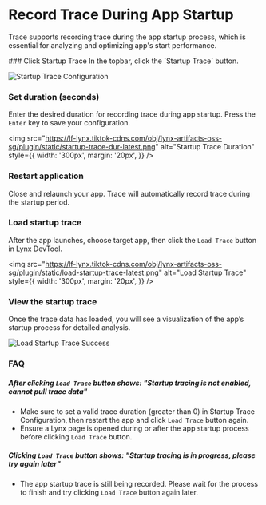 <style>{`
  .full_image {
    width: 750px;
    margin: 20px;
  }
`}</style>


# Record Trace During App Startup

Trace supports recording trace during the app startup process, which is essential for analyzing and optimizing app's start performance.

<Steps>
### Click Startup Trace
In the topbar, click the `Startup Trace` button.

<img
  src="https://lf-lynx.tiktok-cdns.com/obj/lynx-artifacts-oss-sg/plugin/static/startup-trace-config-latest.png"
  alt="Startup Trace Configuration"
  className="full_image"
/>

### Set duration (seconds)

Enter the desired duration for recording trace during app startup. Press the `Enter` key to save your configuration.

<img
  src="https://lf-lynx.tiktok-cdns.com/obj/lynx-artifacts-oss-sg/plugin/static/startup-trace-dur-latest.png"
  alt="Startup Trace Duration"
  style={{
    width: '300px',
    margin: '20px',
  }}
/>

### Restart application

Close and relaunch your app. Trace will automatically record trace during the startup period.

### Load startup trace

After the app launches, choose target app, then click the `Load Trace` button in Lynx DevTool.

<img
  src="https://lf-lynx.tiktok-cdns.com/obj/lynx-artifacts-oss-sg/plugin/static/load-startup-trace-latest.png"
  alt="Load Startup Trace"
  style={{
    width: '300px',
    margin: '20px',
  }}
/>

### View the startup trace

Once the trace data has loaded, you will see a visualization of the app’s startup process for detailed analysis.

<img
  src="https://lf-lynx.tiktok-cdns.com/obj/lynx-artifacts-oss-sg/plugin/static/load-startup-trace-success-latest.png"
  alt="Load Startup Trace Success"
  className="full_image"
/>

</Steps>

### FAQ

##### After clicking `Load Trace` button shows: "Startup tracing is not enabled, cannot pull trace data"

- Make sure to set a valid trace duration (greater than 0) in Startup Trace Configuration, then restart the app and click `Load Trace` button again.
- Ensure a Lynx page is opened during or after the app startup process before clicking `Load Trace` button.

##### Clicking `Load Trace` button shows: "Startup tracing is in progress, please try again later"

- The app startup trace is still being recorded. Please wait for the process to finish and try clicking `Load Trace` button again later.
